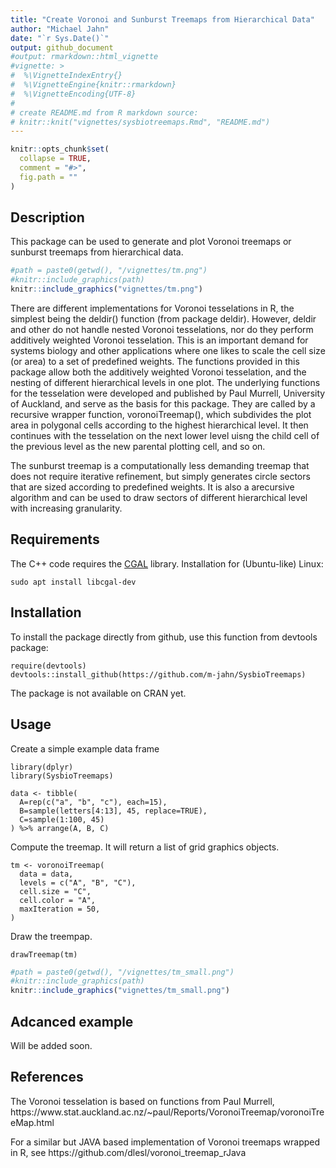 ```yaml
---
title: "Create Voronoi and Sunburst Treemaps from Hierarchical Data"
author: "Michael Jahn"
date: "`r Sys.Date()`"
output: github_document
#output: rmarkdown::html_vignette
#vignette: >
#  %\VignetteIndexEntry{}
#  %\VignetteEngine{knitr::rmarkdown}
#  %\VignetteEncoding{UTF-8}
#
# create README.md from R markdown source:
# knitr::knit("vignettes/sysbiotreemaps.Rmd", "README.md")
---
```



```r
knitr::opts_chunk$set(
  collapse = TRUE,
  comment = "#>",
  fig.path = ""
)
```

## Description

This package can be used to generate and plot Voronoi treemaps or
sunburst treemaps from hierarchical data. 

```r
#path = paste0(getwd(), "/vignettes/tm.png")
#knitr::include_graphics(path)
knitr::include_graphics("vignettes/tm.png")
```

There are different implementations for
Voronoi tesselations in R, the simplest being the deldir() function (from package deldir). However, deldir and other do not handle nested Voronoi tesselations, nor do they perform additively weighted Voronoi tesselation. This is an important demand for systems biology and other applications where one likes to scale the cell size (or area) to a set of predefined weights. The functions provided in this package allow both the additively weighted Voronoi tesselation, and the nesting of different hierarchical levels in one plot. The underlying functions for the tesselation
were developed and published by Paul Murrell, University of Auckland, and serve as the basis for this package. They are called by a recursive wrapper function, voronoiTreemap(), which subdivides the plot area in polygonal cells according to the highest hierarchical level.  It then continues with the tesselation on the next lower level uisng the child cell of the previous level as the new parental plotting cell, and so on. 

The sunburst treemap is a computationally less demanding treemap that does not require iterative refinement, but simply generates circle sectors that are sized according to predefined weights. It is also a arecursive algorithm and can be used to draw sectors of different hierarchical level with increasing granularity.

## Requirements

The C++ code requires the [CGAL](https://www.cgal.org/download.html) library.
Installation for (Ubuntu-like) Linux:

`sudo apt install libcgal-dev`

## Installation

To install the package directly from github, use this function from devtools package:

```
require(devtools)
devtools::install_github(https://github.com/m-jahn/SysbioTreemaps)
```
The package is not available on CRAN yet. 

## Usage

Create a simple example data frame

```
library(dplyr)
library(SysbioTreemaps)

data <- tibble(
  A=rep(c("a", "b", "c"), each=15),
  B=sample(letters[4:13], 45, replace=TRUE),
  C=sample(1:100, 45)
) %>% arrange(A, B, C)
```

Compute the treemap. It will return a list of grid graphics objects.

```
tm <- voronoiTreemap(
  data = data,
  levels = c("A", "B", "C"),
  cell.size = "C",
  cell.color = "A",
  maxIteration = 50,
)
```
Draw the treempap.

```
drawTreemap(tm)
```

```r
#path = paste0(getwd(), "/vignettes/tm_small.png")
#knitr::include_graphics(path)
knitr::include_graphics("vignettes/tm_small.png")
```

## Adcanced example

Will be added soon.

## References

The Voronoi tesselation is based on functions from Paul Murrell, https://www.stat.auckland.ac.nz/~paul/Reports/VoronoiTreemap/voronoiTreeMap.html

For a similar but JAVA based implementation of Voronoi treemaps wrapped in R, see https://github.com/dlesl/voronoi_treemap_rJava
